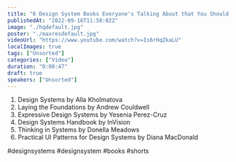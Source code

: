 ```yaml
---
title: "6 Design System Books Everyone's Talking About that You Should Know"
publishedAt: "2022-09-16T11:58:02Z"
image: "./hqdefault.jpg"
poster: "./maxresdefault.jpg"
videoUrl: "https://www.youtube.com/watch?v=Is6rHqZkaLU"
localImages: true
tags: ["Unsorted"]
categories: ["Video"]
duration: "0:00:47"
draft: true
speakers: ["Unsorted"]
---
```

1. Design Systems by Alla Kholmatova
2. Laying the Foundations by Andrew Couldwell
3. Expressive Design Systems by Yesenia Perez-Cruz
4. Design Systems Handbook by InVision
5. Thinking in Systems by Donella Meadows
6. Practical UI Patterns for Design Systems by Diana MacDonald

#designsystems #designsystem #books #shorts
